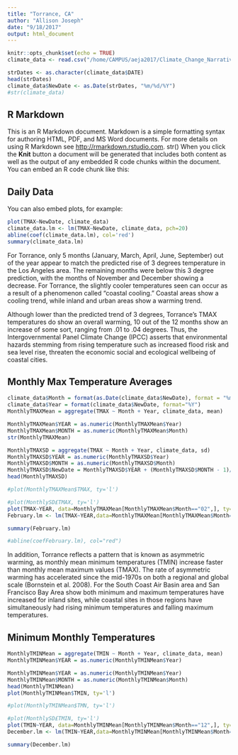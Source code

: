 ```yaml
---
title: "Torrance, CA"
author: "Allison Joseph"
date: "9/18/2017"
output: html_document
---
```


```r
knitr::opts_chunk$set(echo = TRUE)
climate_data <- read.csv("/home/CAMPUS/aeja2017/Climate_Change_Narratives/Student_Folders/Allison_Joseph/ally_tor.csv") 

strDates <- as.character(climate_data$DATE)
head(strDates)
climate_data$NewDate <- as.Date(strDates, "%m/%d/%Y")
#str(climate_data)


```
## R Markdown

This is an R Markdown document. Markdown is a simple formatting syntax for authoring HTML, PDF, and MS Word documents. For more details on using R Markdown see <http://rmarkdown.rstudio.com>.
str()
When you click the **Knit** button a document will be generated that includes both content as well as the output of any embedded R code chunks within the document. You can embed an R code chunk like this:


## Daily Data


You can also embed plots, for example:

```r

plot(TMAX~NewDate, climate_data)
climate_data.lm <- lm(TMAX~NewDate, climate_data, pch=20)
abline(coef(climate_data.lm), col='red')
summary(climate_data.lm)

```

For Torrance, only 5 months (January, March, April, June, September) out of the year appear to match the predicted rise of 3 degrees temperature in the Los Angeles area. The remaining months were below this 3 degree prediction, with the months of November and December showing a decrease. For Torrance, the slightly cooler temperatures seen can occur as a result of a phenomenon called “coastal cooling.” Coastal areas show a cooling trend, while inland and urban areas show a warming trend. 

Although lower than the predicted trend of 3 degrees, Torrance’s TMAX temperatures do show an overall warming, 10 out of the 12 months show an increase of some sort, ranging from .01 to .04 degrees. Thus, the Intergovernmental Panel Climate Change (IPCC) asserts that environmental hazards stemming from rising temperature such as increased flood risk and sea level rise, threaten the economic social and ecological wellbeing of coastal cities. 

## Monthly Max Temperature Averages

```r

climate_data$Month = format(as.Date(climate_data$NewDate), format = "%m") 
climate_data$Year = format(climate_data$NewDate, format="%Y")
MonthlyTMAXMean = aggregate(TMAX ~ Month + Year, climate_data, mean)

MonthlyTMAXMean$YEAR = as.numeric(MonthlyTMAXMean$Year) 
MonthlyTMAXMean$MONTH = as.numeric(MonthlyTMAXMean$Month) 
str(MonthlyTMAXMean)

MonthlyTMAXSD = aggregate(TMAX ~ Month + Year, climate_data, sd)
MonthlyTMAXSD$YEAR = as.numeric(MonthlyTMAXSD$Year) 
MonthlyTMAXSD$MONTH = as.numeric(MonthlyTMAXSD$Month) 
MonthlyTMAXSD$NewDate = MonthlyTMAXSD$YEAR + (MonthlyTMAXSD$MONTH - 1)/12
head(MonthlyTMAXSD)

#plot(MonthlyTMAXMean$TMAX, ty='l')

#plot(MonthlySD£TMAX, ty='l')
plot(TMAX~YEAR, data=MonthlyTMAXMean[MonthlyTMAXMean$Month=="02",], ty='l', xlim=c(1950, 2020))
February.lm <- lm(TMAX~YEAR,data=MonthlyTMAXMean[MonthlyTMAXMean$Month=="02",])

summary(February.lm)

#abline(coefFebruary.lm), col="red")

````

In addition, Torrance reflects a pattern that is known as asymmetric warming, as monthly mean minimum temperatures (TMIN) increase faster than monthly mean maximum values (TMAX). The rate of asymmetric warming has accelerated since the mid-1970s on both a regional and global scale (Bornstein et al. 2008). For the South Coast Air Basin area and San Francisco Bay Area show both minimum and maximum temperatures have increased for inland sites, while coastal sites in those regions have simultaneously had rising minimum temperatures and falling maximum temperatures. 

## Minimum Monthly Temperatures
``` r
MonthlyTMINMean = aggregate(TMIN ~ Month + Year, climate_data, mean)
MonthlyTMINMean$YEAR = as.numeric(MonthlyTMINMean$Year)

MonthlyTMINMean$YEAR = as.numeric(MonthlyTMINMean$Year)
MonthlyTMINMean$MONTH = as.numeric(MonthlyTMINMean$Month)
head(MonthlyTMINMean)
plot(MonthlyTMINMean$TMIN, ty='l')

#plot(MonthlyTMINMean$TMN, ty='l')

#plot(MonthlySD£TMIN, ty='l')
plot(TMIN~YEAR, data=MonthlyTMINMean[MonthlyTMINMean$Month=="12",], ty='l', xlim=c(1950, 2020))
December.lm <- lm(TMIN~YEAR,data=MonthlyTMINMean[MonthlyTMINMean$Month=="12",])

summary(December.lm)
```


